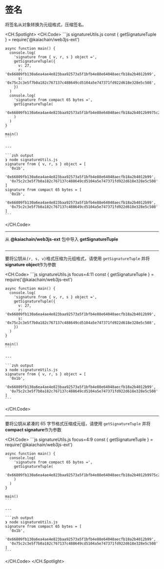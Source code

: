 # 签名

将签名从对象转换为元组格式，压缩签名。

<CH.Spotlight>
  <CH.Code>
    ```js signatureUtils.js
    const { getSignatureTuple } = require('@kaiachain/web3js-ext')

    async function main() {
      console.log(
        'signature from { v, r, s } object =',
        getSignatureTuple({
          v: 27,
          r: '0x66809fb130a6ea4ae4e823baa92573a5f1bfb4e88e64048aecfb18a2b4012b99',
          s: '0x75c2c3e5f7b0a182c767137c488649cd5104a5e747371fd922d618e328e5c508',
        })
      )
      console.log(
        'signature from compact 65 bytes =',
        getSignatureTuple(
          '0x66809fb130a6ea4ae4e823baa92573a5f1bfb4e88e64048aecfb18a2b4012b9975c2c3e5f7b0a182c767137c488649cd5104a5e747371fd922d618e328e5c5081b'
        )
      )
    }

    main()
    ```

    ---

    ```zsh output
    ❯ node signatureUtils.js
    signature from { v, r, s } object = [
      '0x1b',
      '0x66809fb130a6ea4ae4e823baa92573a5f1bfb4e88e64048aecfb18a2b4012b99',
      '0x75c2c3e5f7b0a182c767137c488649cd5104a5e747371fd922d618e328e5c508'
    ]
    signature from compact 65 bytes = [
      '0x1b',
      '0x66809fb130a6ea4ae4e823baa92573a5f1bfb4e88e64048aecfb18a2b4012b99',
      '0x75c2c3e5f7b0a182c767137c488649cd5104a5e747371fd922d618e328e5c508'
    ]
    ```
  </CH.Code>

  ---

  从 **@kaiachain/web3js-ext** 包中导入 **getSignatureTuple**

  ```js signatureUtils.js focus=1
  ```

  ---

  要将公钥从`{r, s, v}`格式压缩为元组格式，请使用 `getSignatureTuple` 并将**signature object**作为参数

  <CH.Code>
    ```js signatureUtils.js focus=4:11
    const { getSignatureTuple } = require('@kaiachain/web3js-ext')

    async function main() {
      console.log(
        'signature from { v, r, s } object =',
        getSignatureTuple({
          v: 27,
          r: '0x66809fb130a6ea4ae4e823baa92573a5f1bfb4e88e64048aecfb18a2b4012b99',
          s: '0x75c2c3e5f7b0a182c767137c488649cd5104a5e747371fd922d618e328e5c508',
        })
      )
    }

    main()
    ```

    ---

    ```zsh output
    ❯ node signatureUtils.js
    signature from { v, r, s } object = [
      '0x1b',
      '0x66809fb130a6ea4ae4e823baa92573a5f1bfb4e88e64048aecfb18a2b4012b99',
      '0x75c2c3e5f7b0a182c767137c488649cd5104a5e747371fd922d618e328e5c508'
    ]
    ```
  </CH.Code>

  ---

  要将公钥从紧凑的 65 字节格式压缩成元组，请使用 `getSignatureTuple` 并将**compact signature**作为参数

  <CH.Code>
    ```js signatureUtils.js focus=4:9
    const { getSignatureTuple } = require('@kaiachain/web3js-ext')

    async function main() {
      console.log(
        'signature from compact 65 bytes =',
        getSignatureTuple(
          '0x66809fb130a6ea4ae4e823baa92573a5f1bfb4e88e64048aecfb18a2b4012b9975c2c3e5f7b0a182c767137c488649cd5104a5e747371fd922d618e328e5c5081b'
        )
      )
    }

    main()
    ```

    ---

    ```zsh output
    ❯ node signatureUtils.js
    signature from compact 65 bytes = [
      '0x1b',
      '0x66809fb130a6ea4ae4e823baa92573a5f1bfb4e88e64048aecfb18a2b4012b99',
      '0x75c2c3e5f7b0a182c767137c488649cd5104a5e747371fd922d618e328e5c508'
    ]
    ```
  </CH.Code>
</CH.Spotlight>
